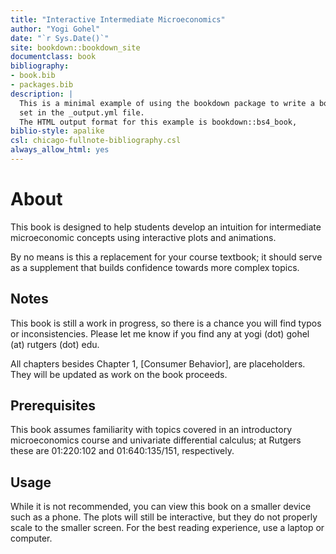 ```yaml
---
title: "Interactive Intermediate Microeconomics"
author: "Yogi Gohel"
date: "`r Sys.Date()`"
site: bookdown::bookdown_site
documentclass: book
bibliography:
- book.bib
- packages.bib
description: |
  This is a minimal example of using the bookdown package to write a book.
  set in the _output.yml file.
  The HTML output format for this example is bookdown::bs4_book,
biblio-style: apalike
csl: chicago-fullnote-bibliography.csl
always_allow_html: yes
---
```


# About {-}

This book is designed to help students develop an intuition for intermediate microeconomic concepts using interactive plots and animations. 

By no means is this a replacement for your course textbook; it should serve as a supplement that builds confidence towards more complex topics.

## Notes {-} 

This book is still a work in progress, so there is a chance you will find typos or inconsistencies. Please let me know if you find any at yogi (dot) gohel (at) rutgers (dot) edu.

All chapters besides Chapter 1, [Consumer Behavior], are placeholders. They will be updated as work on the book proceeds.

## Prerequisites {-}

This book assumes familiarity with topics covered in an introductory microeconomics course and univariate differential calculus; at Rutgers these are 01:220:102 and 01:640:135/151, respectively.

## Usage {-}

While it is not recommended, you can view this book on a smaller device such as a phone. The plots will still be interactive, but they do not properly scale to the smaller screen. For the best reading experience, use a laptop or computer. 
